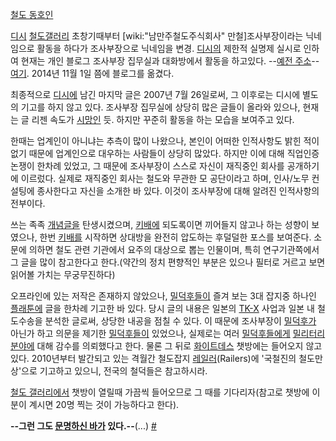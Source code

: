 [[철도 동호인]]

[[디시]] [[철도갤러리]] 초창기때부터 [wiki:"남만주철도주식회사" 만철]조사부장이라는 닉네임으로 활동을 하다가 조사부장으로 닉네임을 변경. [[디시]]의 제한적 실명제 실시로 인하여 현재는 개인 블로그 조사부장 집무실과 대화방에서 활동을 하고있다. --[http://inspector.tistory.com/ 예전 주소]-- [http://inspektor.weebly.com/ 여기]. 2014년 11월 1일 쯤에 블로그를 옮겼다.

최종적으로 [[디시]]에 남긴 마지막 글은 2007년 7월 26일로써, 그 이후로는 디시에 별도의 기고를 하지 않고 있다. 조사부장 집무실에 상당히 많은 글들이 올라와 있으나, 현재는 글 리젠 속도가 [[시망]]인 듯. 하지만 꾸준히 활동을 하는 모습을 보여주고 있다.

한때는 업계인이 아니냐는 추측이 많이 나왔으나, 본인이 어떠한 인적사항도 밝힌 적이 없기 때문에 업계인으로 대우하는 사람들이 상당히 많았다. 하지만 이에 대해 직업인증 논쟁이 한차례 있었고, 그 때문에 조사부장이 스스로 자신이 재직중인 회사를 공개하기에 이르렀다. 실제로 재직중인 회사는 철도와 무관한 모 공단이라고 하며, 인사/노무 컨설팅에 종사한다고 자신을 소개한 바 있다. 이것이 조사부장에 대해 알려진 인적사항의 전부이다.

쓰는 족족 [[개념글]]을 탄생시켰으며, [[키배]]에 되도록이면 끼어들지 않고나 하는 성향이 보였으나, 한번 [[키배]]를 시작하면 상대방을 완전히 압도하는 후덜덜한 포스를 보여준다. 소문에 의하면 철도 관련 기관에서 요주의 대상으로 뽑는 인물이며, 특히 연구기관쪽에서 그 글을 많이 참고한다고 한다.(약간의 정치 편향적인 부분은 있으나 필터로 거르고 보면 읽어볼 가치는 무궁무진하다) 

오프라인에 있는 저작은 존재하지 않았으나, [[밀덕후]]들이 즐겨 보는 3대 잡지중 하나인 [[플래툰]]에 글을 한차례 기고한 바 있다. 당시 글의 내용은 일본의 [[TK-X]] 사업과 일본 내 철도수송을 분석한 글로써, 상당한 내공을 점칠 수 있다. 이 때문에 조사부장이 [[밀덕후]]가 아닌가 하고 의문을 제기한 [[밀덕후]]들이 있었으나, 실제로는 여러 [[밀덕후]]들에게 [[밀리터리]]분야에 대해 감수를 의뢰했다고 한다. 물론 그 뒤로 [[화이트데스]] 챗방에는 들어오지 않고 있다. 2010년부터 발간되고 있는 격월간 철도잡지 [[레일러]](Railers)에 '국철진의 철도만상'으로 기고하고 있으니, 전국의 철덕들은 참고하시라.

[[철도 갤러리]]에서 챗방이 열릴때 가끔씩 들어오므로 그 때를 기다리자(참고로 챗방에 이 분이 계시면 20명 찍는 것이 가능하다고 한다).

'''--그런 그도 [[문명]][[문명하셨습니다|하신 바]]가 있다.--'''(...) [http://inspector.tistory.com/entry/다이어-개정-논란 #]
